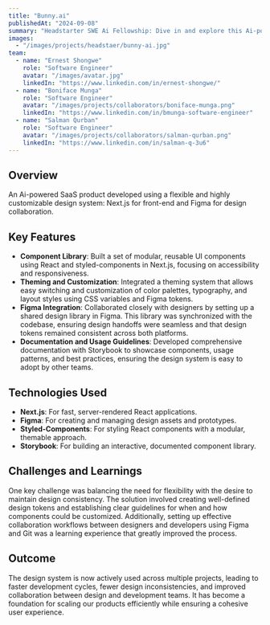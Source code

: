 ```yaml
---
title: "Bunny.ai"
publishedAt: "2024-09-08"
summary: "Headstarter SWE Ai Fellowship: Dive in and explore this Ai-powered SaaS Project's properties and build process. Experience the power of using LLMs and RAG for ultmimate SaaS product development."
images:
  - "/images/projects/headstaer/bunny-ai.jpg"
team:
  - name: "Ernest Shongwe"
    role: "Software Engineer"
    avatar: "/images/avatar.jpg"
    linkedIn: "https://www.linkedin.com/in/ernest-shongwe/"
  - name: "Boniface Munga"
    role: "Software Engineer"
    avatar: "/images/projects/collaborators/boniface-munga.png"
    linkedIn: "https://www.linkedin.com/in/bmunga-software-engineer"
  - name: "Salman Qurban"
    role: "Software Engineer"
    avatar: "/images/projects/collaborators/salman-qurban.png"
    linkedIn: "https://www.linkedin.com/in/salman-q-3u6"
---
```


## Overview

An Ai-powered SaaS product developed using a flexible and highly customizable design system: Next.js for front-end and Figma for design collaboration.

## Key Features

- **Component Library**: Built a set of modular, reusable UI components using React and styled-components in Next.js, focusing on accessibility and responsiveness.
- **Theming and Customization**: Integrated a theming system that allows easy switching and customization of color palettes, typography, and layout styles using CSS variables and Figma tokens.
- **Figma Integration**: Collaborated closely with designers by setting up a shared design library in Figma. This library was synchronized with the codebase, ensuring design handoffs were seamless and that design tokens remained consistent across both platforms.
- **Documentation and Usage Guidelines**: Developed comprehensive documentation with Storybook to showcase components, usage patterns, and best practices, ensuring the design system is easy to adopt by other teams.

## Technologies Used

- **Next.js**: For fast, server-rendered React applications.
- **Figma**: For creating and managing design assets and prototypes.
- **Styled-Components**: For styling React components with a modular, themable approach.
- **Storybook**: For building an interactive, documented component library.

## Challenges and Learnings

One key challenge was balancing the need for flexibility with the desire to maintain design consistency. The solution involved creating well-defined design tokens and establishing clear guidelines for when and how components could be customized. Additionally, setting up effective collaboration workflows between designers and developers using Figma and Git was a learning experience that greatly improved the process.

## Outcome

The design system is now actively used across multiple projects, leading to faster development cycles, fewer design inconsistencies, and improved collaboration between design and development teams. It has become a foundation for scaling our products efficiently while ensuring a cohesive user experience.